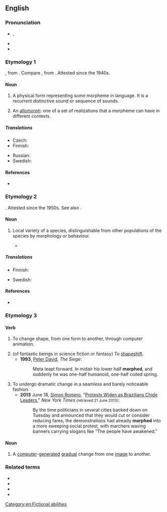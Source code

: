 {{also|-morph}}
{{wikipedia}}
==English==

===Pronunciation===
* {{enPR|mô(r)f}}, {{IPA|en|/mɔː(ɹ)f/}}
* {{audio|en|LL-Q1860 (eng)-Vealhurl-morph.wav |Audio (UK)}}
* {{rhymes|en|ɔː(r)f}}

===Etymology 1===
{{back-form|en|morpheme}}, from {{der|en|grc|μορφή|t=form, shape}}. Compare {{cog|de|Morph}}, from {{m|de|Morphem}}.  Attested since the 1940s.

====Noun====
{{en-noun}}

# {{senseid|en|grammar}} {{lb|en|grammar|linguistics}} A physical form representing some morpheme in language. It is a recurrent distinctive sound or sequence of sounds.
# {{lb|en|linguistics}} An [[allomorph]]: one of a set of realizations that a morpheme can have in different contexts.

=====Translations=====
{{trans-top|physical form representing morpheme}}
* Czech: {{t|cs|morf|m}}
* Finnish: {{t+|fi|morfi}}
{{trans-mid}}
* Russian: {{t+|ru|морф}}
* Swedish: {{t+|sv|morf}}
{{trans-bottom}}

{{trans-see|allomorph}}

====References====
* {{R:OED Online|morph|n.3|122331|December 2002}}

===Etymology 2===
{{back-form|en|morphism}}. Attested since the 1950s. See also {{m|en|morphology|id=biology}}.

====Noun====
{{en-noun}}

# {{lb|en|biology}} Local variety of a species, distinguishable from other populations of the species by morphology or behaviour.
#* {{quote-book|en|2010|T.J. Pandian|Sexuality in Fishes||51|Briefly, the yellow morphic males can change their status from paired to satellite and from satellite to the paired one. However, they cannot cross into the status of the red '''morph'''.}}

=====Translations=====
{{trans-top|biology: local variety}}
* Finnish: {{t+|fi|morfi}}
{{trans-mid}}
* Swedish: {{t+|sv|morf}}
{{trans-bottom}}

====References====
* {{R:OED Online|morph|n.4|122332|December 2002}}

===Etymology 3===
{{clipping of|en|metamorphose}}

====Verb====
{{en-verb}}

# {{lb|en|colloquial|ambitransitive}} To change shape, from one form to another, through computer animation.
# (of fantastic beings in science fiction or fantasy) To [[shapeshift]].
#* '''1993''', [[w:Peter David|Peter David]], ''The Siege'':
#*: Meta leapt forward. In midair his lower half '''morphed''', and suddenly he was one-half humanoid, one-half coiled spring.
# To undergo dramatic change in a seamless and barely noticeable fashion.
#* '''2013''' June 18, [[w:Simon Romero|Simon Romero]], "[http://www.nytimes.com/2013/06/19/world/americas/brazilian-leaders-brace-for-more-protests.html Protests Widen as Brazilians Chide Leaders]," ''New York Times'' <small>(retrieved 21 June 2013)</small>:
#*: By the time politicians in several cities backed down on Tuesday and announced that they would cut or consider reducing fares, the demonstrations had already '''morphed''' into a more sweeping social protest, with marchers waving banners carrying slogans like “The people have awakened.”

====Noun====
{{en-noun}}

# A [[computer]]-[[generated]] [[gradual]] change from one [[image]] to another.

===Related terms===
* {{l|en|morphic}}
* {{l|en|morpho-}}
* {{l|en|morphological}}
* {{l|en|muscle morph}}

[[Category:en:Fictional abilities]]